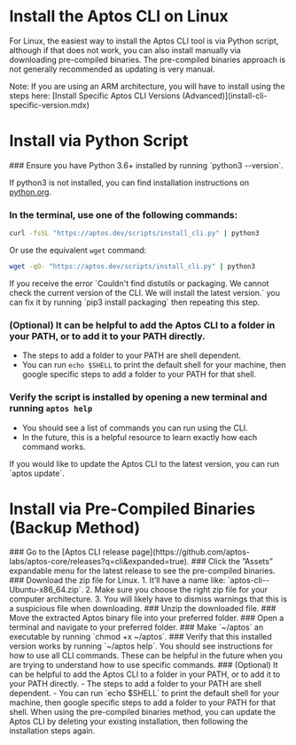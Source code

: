 
# Install the Aptos CLI on Linux

For Linux, the easiest way to install the Aptos CLI tool is via Python script, although if that does not work, you can also install manually via downloading pre-compiled binaries. The pre-compiled binaries approach is not generally recommended as updating is very manual.

<Callout type="warning">
Note: If you are using an ARM architecture, you will have to install using the steps here: [Install Specific Aptos CLI Versions (Advanced)](install-cli-specific-version.mdx)
</Callout>

# Install via Python Script

<Steps>
### Ensure you have Python 3.6+ installed by running `python3 --version`.

   If python3 is not installed, you can find installation instructions on [python.org](http://python.org).

### In the terminal, use one of the following commands:

   ```bash filename="Terminal"
   curl -fsSL "https://aptos.dev/scripts/install_cli.py" | python3
   ```

   Or use the equivalent `wget` command:

   ```bash filename="Terminal"
   wget -qO- "https://aptos.dev/scripts/install_cli.py" | python3
   ```

   <Callout type="warning">
   If you receive the error `Couldn't find distutils or packaging. We cannot check the current version of the CLI. We will install the latest version.` you can fix it by running `pip3 install packaging` then repeating this step.
   </Callout>

### (Optional) It can be helpful to add the Aptos CLI to a folder in your PATH, or to add it to your PATH directly. 
   - The steps to add a folder to your PATH are shell dependent.
   - You can run `echo $SHELL` to print the default shell for your machine, then google specific steps to add a folder to your PATH for that shell.
### Verify the script is installed by opening a new terminal and running `aptos help`
   - You should see a list of commands you can run using the CLI.
   - In the future, this is a helpful resource to learn exactly how each command works.
</Steps>

<Callout type="info" emoji="ℹ️">
If you would like to update the Aptos CLI to the latest version, you can run `aptos update`.
</Callout>

# Install via Pre-Compiled Binaries (Backup Method)

<Steps>
### Go to the [Aptos CLI release page](https://github.com/aptos-labs/aptos-core/releases?q=cli&expanded=true).
### Click the ”Assets” expandable menu for the latest release to see the pre-compiled binaries.
### Download the zip file for Linux.
   1. It’ll have a name like: `aptos-cli-<version>-Ubuntu-x86_64.zip`.
   2. Make sure you choose the right zip file for your computer architecture.
   3. You will likely have to dismiss warnings that this is a suspicious file when downloading.
### Unzip the downloaded file.
### Move the extracted Aptos binary file into your preferred folder.
### Open a terminal and navigate to your preferred folder.
### Make `~/aptos` an executable by running `chmod +x ~/aptos`.
### Verify that this installed version works by running `~/aptos help`.
   You should see instructions for how to use all CLI commands. These can be helpful in the future when you are trying to understand how to use specific commands.
### (Optional) It can be helpful to add the Aptos CLI to a folder in your PATH, or to add it to your PATH directly. 
   - The steps to add a folder to your PATH are shell dependent.
   - You can run `echo $SHELL` to print the default shell for your machine, then google specific steps to add a folder to your PATH for that shell.

</Steps>

<Callout type="info" emoji="ℹ️">
When using the pre-compiled binaries method, you can update the Aptos CLI by deleting your existing installation, then following the installation steps again.
</Callout>
